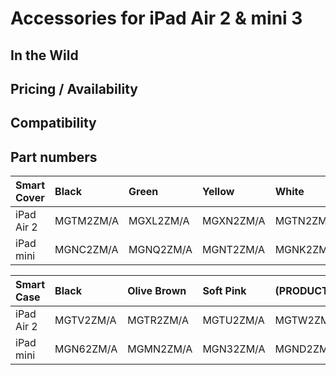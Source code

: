 # Accessories for iPad Air 2 & mini 3

## In the Wild

## Pricing / Availability

## Compatibility

## Part numbers

| Smart Cover | Black     | Green     | Yellow    | White     | (PRODUCT)RED | Blue      | Pink      |
| :---------- | :-------- | :-------- | :-------- | :-------- | :----------- | :-------- | :-------- |
| iPad Air 2  | MGTM2ZM/A | MGXL2ZM/A | MGXN2ZM/A | MGTN2ZM/A | MGTP2ZM/A    | MGTQ2ZM/A | MGXK2ZM/A |
| iPad mini   | MGNC2ZM/A | MGNQ2ZM/A | MGNT2ZM/A | MGNK2ZM/A | MGNL2ZM/A    | MGNM2ZM/A | MGNN2ZM/A |

| Smart Case | Black     | Olive Brown | Soft Pink | (PRODUCT)RED | Midnight Blue |
| :--------- | :-------- | :---------- | :-------- | :----------- | :------------ |
| iPad Air 2 | MGTV2ZM/A | MGTR2ZM/A   | MGTU2ZM/A | MGTW2ZM/A    | MGTT2ZM/A     |
| iPad mini  | MGN62ZM/A | MGMN2ZM/A   | MGN32ZM/A | MGND2ZM/A    | MGMW2ZM/A     |
